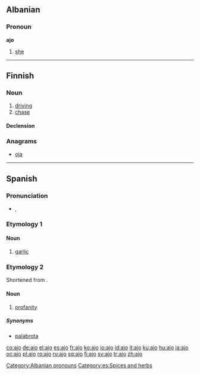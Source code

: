 {{also|ajö}}
==Albanian==

===Pronoun===
'''ajo'''

# [[she]]

[[Category:Albanian pronouns]]

----

==Finnish==

===Noun===
{{fi-noun|ajo|type=valo}}

# [[driving]]
# [[chase]]

====Declension====
{{fi-decl-valo|aj|||o}}

===Anagrams===
* [[oja]]

----

==Spanish==

===Pronunciation===
* {{IPA|/'axo/|lang=es}}, {{SAMPA|/'axo/}}

===Etymology 1===
{{etyl|la|es}} {{term|alium|lang=la}}

====Noun====
{{es-noun-m}}

# [[garlic]]

===Etymology 2===
Shortened from {{term|carajo|car'''ajo'''|lang=es}}.

====Noun====
{{es-noun-m}}

# [[profanity]]

=====Synonyms=====
* [[palabrota]]

[[Category:es:Spices and herbs]]

[[co:ajo]]
[[de:ajo]]
[[el:ajo]]
[[es:ajo]]
[[fr:ajo]]
[[ko:ajo]]
[[io:ajo]]
[[id:ajo]]
[[it:ajo]]
[[ku:ajo]]
[[hu:ajo]]
[[ja:ajo]]
[[oc:ajo]]
[[pl:ajo]]
[[ro:ajo]]
[[ru:ajo]]
[[sq:ajo]]
[[fi:ajo]]
[[sv:ajo]]
[[tr:ajo]]
[[zh:ajo]]